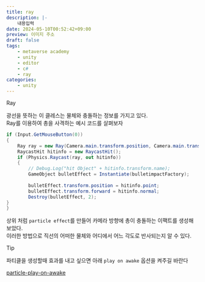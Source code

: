 ```yaml
---
title: ray
description: |-
    내용입력
date: 2024-05-10T00:52:42+09:00
preview: 이미지 주소
draft: false
tags:
    - metaverse academy
    - unity
    - editor
    - c#
    - ray
categories:
    - unity
---
```


Ray

광선을 뜻하는 이 클레스는 물체와 충돌하는 정보를 가지고 있다.\
Ray를 이용하여 총을 사격하는 예시 코드를 살펴보자

```c# 
if (Input.GetMouseButton(0))
{
    Ray ray = new Ray(Camera.main.transform.position, Camera.main.transform.forward);
    RaycastHit hitinfo = new RaycastHit();
    if (Physics.Raycast(ray, out hitinfo))
    {
        // Debug.Log("hit Object" + hitinfo.transform.name);
        GameObject bulletEffect = Instantiate(bulletimpactFactory);
        
        bulletEffect.transform.position = hitinfo.point;
        bulletEffect.transform.forward = hitinfo.normal;
        Destroy(bulletEffect, 2);
}
}
```

상위 처럼 ```particle effect```를 만들어 카메라 방향에 총이 충돌하는 이팩트를 생성해 보았다.\
이러한 방법으로 직선의 어떠한 물체와 어디에서 어느 각도로 반사되는지 알 수 있다.

> [!TIP]
> 파티클을 생성할때 효과를 내고 싶으면 아래 ```play on awake``` 옵션을 켜주길 바란다

[particle-play-on-awake](./assets/particle-play-on-awake.png)
